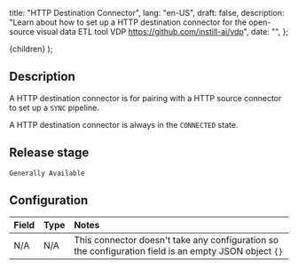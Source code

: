   title: "HTTP Destination Connector",
  lang: "en-US",
  draft: false,
  description:
    "Learn about how to set up a HTTP destination connector for the open-source visual data ETL tool VDP https://github.com/instill-ai/vdp",
  date: "",
};

  <DocsLayout meta={meta}>{children}</DocsLayout>
);

## Description

A HTTP destination connector is for pairing with a HTTP source connector to set up a `SYNC` pipeline. 

A HTTP destination connector is always in the `CONNECTED` state.

## Release stage

`Generally Available`

## Configuration

| Field | Type | Notes                                                                                                 |
| :---- | :--- | :---------------------------------------------------------------------------------------------------- |
| N/A   | N/A  | This connector doesn't take any configuration so the configuration field is an empty JSON object `{}` |
